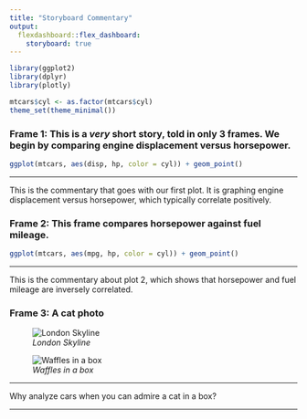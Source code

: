 ```yaml
---
title: "Storyboard Commentary"
output: 
  flexdashboard::flex_dashboard:
    storyboard: true
---
```


```r
library(ggplot2)
library(dplyr)
library(plotly)

mtcars$cyl <- as.factor(mtcars$cyl)
theme_set(theme_minimal())
```

### Frame 1: This is a *very* short story, told in only 3 frames. We begin by comparing engine displacement versus horsepower.


```r
ggplot(mtcars, aes(disp, hp, color = cyl)) + geom_point()
```

***

This is the commentary that goes with our first plot. It is graphing engine displacement versus horsepower, which typically correlate positively.

### Frame 2: This frame compares horsepower against fuel mileage.  {data-commentary-width=400}

```r
ggplot(mtcars, aes(mpg, hp, color = cyl)) + geom_point()
```

***

This is the commentary about plot 2, which shows that horsepower and fuel mileage are inversely correlated.

### Frame 3: A cat photo {data-commentary-width=400}

![*London Skyline*](images/london_skyline.png)

![*Waffles in a box*](images/cat_photo.png)

***

Why analyze cars when you can admire a cat in a box?


***

